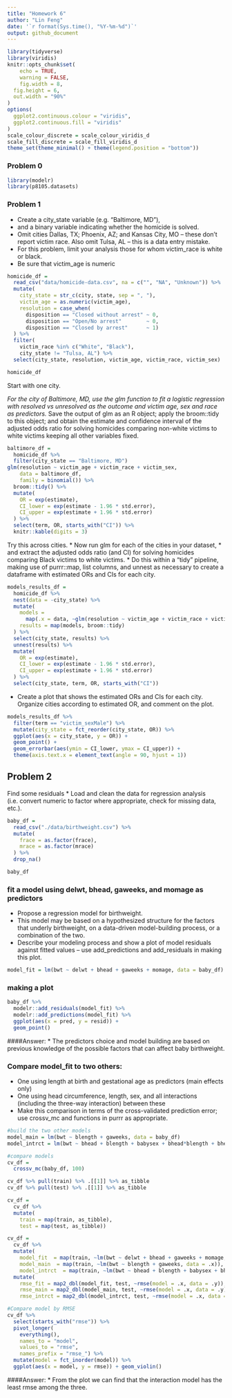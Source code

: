 ```yaml
---
title: "Homework 6"
author: "Lin Feng"
date: '`r format(Sys.time(), "%Y-%m-%d")`'
output: github_document
---
```


```r
library(tidyverse)
library(viridis)
knitr::opts_chunk$set(
	echo = TRUE,
	warning = FALSE,
	fig.width = 8, 
  fig.height = 6,
  out.width = "90%"
)
options(
  ggplot2.continuous.colour = "viridis",
  ggplot2.continuous.fill = "viridis"
)
scale_colour_discrete = scale_colour_viridis_d
scale_fill_discrete = scale_fill_viridis_d
theme_set(theme_minimal() + theme(legend.position = "bottom"))
```


### Problem 0



```r
library(modelr)
library(p8105.datasets)
```

### Problem 1

* Create a city_state variable (e.g. “Baltimore, MD”), 
* and a binary variable indicating whether the homicide is solved. 
* Omit cities Dallas, TX; Phoenix, AZ; and Kansas City, MO – these don’t report victim race. Also omit Tulsa, AL – this is a data entry mistake. 
* For this problem, limit your analysis those for whom victim_race is white or black. 
* Be sure that victim_age is numeric

```r
homicide_df = 
  read_csv("data/homicide-data.csv", na = c("", "NA", "Unknown")) %>% 
  mutate(
    city_state = str_c(city, state, sep = ", "),
    victim_age = as.numeric(victim_age),
    resolution = case_when(
      disposition == "Closed without arrest" ~ 0,
      disposition == "Open/No arrest"        ~ 0,
      disposition == "Closed by arrest"      ~ 1)
  ) %>% 
  filter(
    victim_race %in% c("White", "Black"),
    city_state != "Tulsa, AL") %>% 
  select(city_state, resolution, victim_age, victim_race, victim_sex)

homicide_df
```


Start with one city.

*For the city of Baltimore, MD, use the glm function to fit a logistic regression with resolved vs unresolved as the outcome and victim age, sex and race as predictors. 
* Save the output of glm as an R object; apply the broom::tidy to this object; and obtain the estimate and confidence interval of the adjusted odds ratio for solving homicides comparing non-white victims to white victims keeping all other variables fixed.

```r
baltimore_df =
  homicide_df %>% 
  filter(city_state == "Baltimore, MD")
glm(resolution ~ victim_age + victim_race + victim_sex, 
    data = baltimore_df,
    family = binomial()) %>% 
  broom::tidy() %>% 
  mutate(
    OR = exp(estimate),
    CI_lower = exp(estimate - 1.96 * std.error),
    CI_upper = exp(estimate + 1.96 * std.error)
  ) %>% 
  select(term, OR, starts_with("CI")) %>% 
  knitr::kable(digits = 3)
```


Try this across cities.
* Now run glm for each of the cities in your dataset, 
* and extract the adjusted odds ratio (and CI) for solving homicides comparing Black victims to white victims. 
* Do this within a “tidy” pipeline, making use of purrr::map, list columns, and unnest as necessary to create a dataframe with estimated ORs and CIs for each city.

```r
models_results_df = 
  homicide_df %>% 
  nest(data = -city_state) %>% 
  mutate(
    models = 
      map(.x = data, ~glm(resolution ~ victim_age + victim_race + victim_sex, data = .x, family = binomial())),
    results = map(models, broom::tidy)
  ) %>% 
  select(city_state, results) %>% 
  unnest(results) %>% 
  mutate(
    OR = exp(estimate),
    CI_lower = exp(estimate - 1.96 * std.error),
    CI_upper = exp(estimate + 1.96 * std.error)
  ) %>% 
  select(city_state, term, OR, starts_with("CI")) 
```

* Create a plot that shows the estimated ORs and CIs for each city. Organize cities according to estimated OR, and comment on the plot.
```r
models_results_df %>% 
  filter(term == "victim_sexMale") %>% 
  mutate(city_state = fct_reorder(city_state, OR)) %>% 
  ggplot(aes(x = city_state, y = OR)) + 
  geom_point() + 
  geom_errorbar(aes(ymin = CI_lower, ymax = CI_upper)) + 
  theme(axis.text.x = element_text(angle = 90, hjust = 1))
```



## Problem 2

Find some residuals
* Load and clean the data for regression analysis (i.e. convert numeric to factor where appropriate, check for missing data, etc.).

```r
baby_df = 
  read_csv("./data/birthweight.csv") %>% 
  mutate(
    frace = as.factor(frace),
    mrace = as.factor(mrace)
  ) %>% 
  drop_na()

baby_df
```

### fit a model using delwt, bhead, gaweeks, and momage as predictors

* Propose a regression model for birthweight. 
* This model may be based on a hypothesized structure for the factors that underly birthweight, on a data-driven model-building process, or a combination of the two. 
* Describe your modeling process and show a plot of model residuals against fitted values – use add_predictions and add_residuals in making this plot.

```r
model_fit = lm(bwt ~ delwt + bhead + gaweeks + momage, data = baby_df)
```

### making a plot
```r
baby_df %>% 
  modelr::add_residuals(model_fit) %>% 
  modelr::add_predictions(model_fit) %>% 
  ggplot(aes(x = pred, y = resid)) + 
  geom_point()
```


####Answer: 
* The predictors choice and model building are based on previous knowledge of the possible factors that can affect baby birthweight. 

### Compare model_fit to two others:

* One using length at birth and gestational age as predictors (main effects only)
* One using head circumference, length, sex, and all interactions (including the three-way interaction) between these
* Make this comparison in terms of the cross-validated prediction error; use crossv_mc and functions in purrr as appropriate.

```r
#build the two other models
model_main = lm(bwt ~ blength + gaweeks, data = baby_df)
model_intrct = lm(bwt ~ bhead + blength + babysex + bhead*blength + bhead*babysex + blength*babysex + bhead*blength*babysex, data = baby_df)

#compare models
cv_df = 
  crossv_mc(baby_df, 100)

cv_df %>% pull(train) %>% .[[1]] %>% as_tibble
cv_df %>% pull(test) %>% .[[1]] %>% as_tibble

cv_df =
  cv_df %>% 
  mutate(
    train = map(train, as_tibble),
    test = map(test, as_tibble))

cv_df = 
  cv_df %>% 
  mutate(
    model_fit  = map(train, ~lm(bwt ~ delwt + bhead + gaweeks + momage, data = .x)),
    model_main  = map(train, ~lm(bwt ~ blength + gaweeks, data = .x)),
    model_intrct  = map(train, ~lm(bwt ~ bhead + blength + babysex + bhead*blength + bhead*babysex + blength*babysex + bhead*blength*babysex, data = .x))) %>% 
  mutate(
    rmse_fit = map2_dbl(model_fit, test, ~rmse(model = .x, data = .y)),
    rmse_main = map2_dbl(model_main, test, ~rmse(model = .x, data = .y)),
    rmse_intrct = map2_dbl(model_intrct, test, ~rmse(model = .x, data = .y)))

#Compare model by RMSE 
cv_df %>% 
  select(starts_with("rmse")) %>% 
  pivot_longer(
    everything(),
    names_to = "model", 
    values_to = "rmse",
    names_prefix = "rmse_") %>% 
  mutate(model = fct_inorder(model)) %>% 
  ggplot(aes(x = model, y = rmse)) + geom_violin()


```
####Answer: 
* From the plot we can find that the interaction model has the least rmse among the three. 
